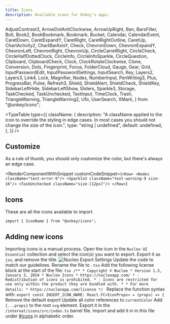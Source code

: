 ```yaml
---
title: Icons
description: Available icons for Unkey's apps.
---
```

  AdjustContrast3,
  ArrowDotAntiClockwise,
  ArrowUpRight,
  Ban,
  BarsFilter,
  Bolt,
  Book2,
  BookBookmark,
  Bookmark,
  Bucket,
  Calendar,
  CalendarEvent,
  CaretDown,
  CaretExpandY,
  CaretRight,
  CaretRightOutline,
  CaretUp,
  ChartActivity2,
  ChartBarAxisY,
  Check,
  ChevronDown,
  ChevronExpandY,
  ChevronLeft,
  ChevronRight,
  ChevronUp,
  CircleCarretRight,
  CircleCheck,
  CircleHalfDottedClock,
  CircleInfo,
  CircleInfoSparkle,
  CircleQuestion,
  Clipboard,
  ClipboardCheck,
  Clock,
  ClockRotateClockwise,
  Clone,
  Conversion,
  Dots,
  Fingerprint,
  Focus,
  FolderCloud,
  Gauge,
  Gear,
  Grid,
  InputPasswordEdit,
  InputPasswordSettings,
  InputSearch,
  Key,
  Layers2,
  Layers3,
  Link4,
  Lock,
  Magnifier,
  Nodes,
  NumberInput,
  PenWriting3,
  Plus,
  ProgressBar,
  Pulse,
  Refresh3,
  Shield,
  ShieldAlert,
  ShieldCheck,
  ShieldKey,
  SidebarLeftHide,
  SidebarLeftShow,
  Sliders,
  Sparkle3,
  Storage,
  TaskChecked,
  TaskUnchecked,
  TextInput,
  TimeClock,
  Trash,
  TriangleWarning,
  TriangleWarning2,
  Ufo,
  UserSearch,
  XMark,
} from "@unkey/icons";

<TypeTable
  type={{
    className: {
      description:
        "A className applied to the icon to override the styling in edge cases. In most cases you should not change the size of the icon.",
      type: "string | undefined",
      default: undefined,
    },
  }}
/>

## Customize
As a rule of thumb, you should only customize the color, but there's always an edge case.

<RenderComponentWithSnippet
  customCodeSnippet={`<Row>
    <Nodes className="text-error-9"/>
    <Sparkle3 className="text-warning-9 size-16"/>
    <TaskUnchecked className="size-[12px]"/>
</Row>`}
>
  <Row>
    <Nodes className="text-error-9" />
    <Sparkle3 className="text-warning-9 size-16" />
    <TaskUnchecked className="size-[12px]" />
  </Row>
</RenderComponentWithSnippet>

## Icons
These are all the icons available to import.
```tsx
import { IconName } from "@unkey/icons";
```

<div className="grid grid-cols-1 md:grid-cols-2 lg:grid-cols-3 xl:grid-cols-4 gap-8">
  <Icon name="AdjustContrast3">
    <AdjustContrast3 />
  </Icon>
  <Icon name="ArrowDotAntiClockwise">
    <ArrowDotAntiClockwise />
  </Icon>
  <Icon name="ArrowUpRight">
    <ArrowUpRight />
  </Icon>
  <Icon name="Ban">
    <Ban />
  </Icon>
  <Icon name="BarsFilter">
    <BarsFilter />
  </Icon>
  <Icon name="Bolt">
    <Bolt />
  </Icon>
  <Icon name="Book2">
    <Book2 />
  </Icon>
  <Icon name="BookBookmark">
    <BookBookmark />
  </Icon>
  <Icon name="Bookmark">
    <Bookmark />
  </Icon>
  <Icon name="Bucket">
    <Bucket />
  </Icon>
  <Icon name="Calendar">
    <Calendar />
  </Icon>
  <Icon name="CalendarEvent">
    <CalendarEvent />
  </Icon>
  <Icon name="CaretDown">
    <CaretDown />
  </Icon>
  <Icon name="CaretExpandY">
    <CaretExpandY />
  </Icon>
  <Icon name="CaretRight">
    <CaretRight />
  </Icon>
  <Icon name="CaretRightOutline">
    <CaretRightOutline />
  </Icon>
  <Icon name="CaretUp">
    <CaretUp />
  </Icon>
  <Icon name="ChartActivity2">
    <ChartActivity2 />
  </Icon>
  <Icon name="ChartBarAxisY">
    <ChartBarAxisY />
  </Icon>
  <Icon name="Check">
    <Check />
  </Icon>
  <Icon name="ChevronDown">
    <ChevronDown />
  </Icon>
  <Icon name="ChevronExpandY">
    <ChevronExpandY />
  </Icon>
  <Icon name="ChevronLeft">
    <ChevronLeft />
  </Icon>
  <Icon name="ChevronRight">
    <ChevronRight />
  </Icon>
  <Icon name="ChevronUp">
    <ChevronUp />
  </Icon>
  <Icon name="CircleCarretRight">
    <CircleCarretRight />
  </Icon>
  <Icon name="CircleCheck">
    <CircleCheck />
  </Icon>
  <Icon name="CircleHalfDottedClock">
    <CircleHalfDottedClock />
  </Icon>
  <Icon name="CircleInfo">
    <CircleInfo />
  </Icon>
  <Icon name="CircleInfoSparkle">
    <CircleInfoSparkle />
  </Icon>
  <Icon name="CircleQuestion">
    <CircleQuestion />
  </Icon>
  <Icon name="Clipboard">
    <Clipboard />
  </Icon>
  <Icon name="ClipboardCheck">
    <ClipboardCheck />
  </Icon>
  <Icon name="Clock">
    <Clock />
  </Icon>
  <Icon name="ClockRotateClockwise">
    <ClockRotateClockwise />
  </Icon>
  <Icon name="Clone">
    <Clone />
  </Icon>
  <Icon name="Conversion">
    <Conversion />
  </Icon>
  <Icon name="Dots">
    <Dots />
  </Icon>
  <Icon name="Fingerprint">
    <Fingerprint />
  </Icon>
  <Icon name="Focus">
    <Focus />
  </Icon>
  <Icon name="FolderCloud">
    <FolderCloud />
  </Icon>
  <Icon name="Gauge">
    <Gauge />
  </Icon>
  <Icon name="Gear">
    <Gear />
  </Icon>
  <Icon name="Grid">
    <Grid />
  </Icon>
  <Icon name="InputPasswordEdit">
    <InputPasswordEdit />
  </Icon>
  <Icon name="InputPasswordSettings">
    <InputPasswordSettings />
  </Icon>
  <Icon name="InputSearch">
    <InputSearch />
  </Icon>
  <Icon name="Key">
    <Key />
  </Icon>
  <Icon name="Layers2">
    <Layers2 />
  </Icon>
  <Icon name="Layers3">
    <Layers3 />
  </Icon>
  <Icon name="Link4">
    <Link4 />
  </Icon>
  <Icon name="Lock">
    <Lock />
  </Icon>
  <Icon name="Magnifier">
    <Magnifier />
  </Icon>
  <Icon name="Nodes">
    <Nodes />
  </Icon>
  <Icon name="NumberInput">
    <NumberInput />
  </Icon>
  <Icon name="PenWriting3">
    <PenWriting3 />
  </Icon>
  <Icon name="Plus">
    <Plus />
  </Icon>
  <Icon name="ProgressBar">
    <ProgressBar />
  </Icon>
  <Icon name="Pulse">
    <Pulse />
  </Icon>
  <Icon name="Refresh3">
    <Refresh3 />
  </Icon>
  <Icon name="Shield">
    <Shield />
  </Icon>
  <Icon name="ShieldAlert">
    <ShieldAlert />
  </Icon>
  <Icon name="ShieldCheck">
    <ShieldCheck />
  </Icon>
  <Icon name="ShieldKey">
    <ShieldKey />
  </Icon>
  <Icon name="SidebarLeftHide">
    <SidebarLeftHide />
  </Icon>
  <Icon name="SidebarLeftShow">
    <SidebarLeftShow />
  </Icon>
  <Icon name="Sliders">
    <Sliders />
  </Icon>
  <Icon name="Sparkle3">
    <Sparkle3 />
  </Icon>
  <Icon name="Storage">
    <Storage />
  </Icon>
  <Icon name="TaskChecked">
    <TaskChecked />
  </Icon>
  <Icon name="TaskUnchecked">
    <TaskUnchecked />
  </Icon>
  <Icon name="TextInput">
    <TextInput />
  </Icon>
  <Icon name="TimeClock">
    <TimeClock />
  </Icon>
  <Icon name="Trash">
    <Trash />
  </Icon>
  <Icon name="TriangleWarning">
    <TriangleWarning />
  </Icon>
  <Icon name="TriangleWarning2">
    <TriangleWarning2 />
  </Icon>
  <Icon name="Ufo">
    <Ufo />
  </Icon>
  <Icon name="UserSearch">
    <UserSearch />
  </Icon>
  <Icon name="XMark">
    <XMark />
  </Icon>
</div>

## Adding new icons
Importing icons is a manual process.
<Steps>
<Step>
  Open the icon in the `Nucleo UI Essential` collection and select the icon(s)
  you want to export.
</Step>
<Step>
  Export it as `jsx`, and remove the title. ![Nucleo Export
  Settings](./icons-export-settings.png)
</Step>
<Step>
  Update the code to match our guidelines.
<Steps>
  <Step>
    Rename the file to `.tsx`
  </Step>
  <Step>
    Add the following license block at the start of the file:
    ```tsx
    /**
    * Copyright © Nucleo
    * Version 1.3, January 3, 2024
    * Nucleo Icons
    * https://nucleoapp.com/
    * - Redistribution of icons is prohibited.
    * - Icons are restricted for use only within the product they are bundled with.
    *
    * For more details:
    * https://nucleoapp.com/license
    */
    ```
  </Step>
  <Step>
    Replace the function syntax with: `export const INSERT_ICON_NAME: React.FC<IconProps> = (props) => {`
  </Step>
  <Step>
    Remove the default export
  </Step>
  <Step>
    Update all color references to `currentColor`
  </Step>
  <Step>
    Add `{...props}` to the root `svg` element.
  </Step>
  <Step>
    Export it in the `/internal/icons/src/index.ts` barrel file.
  </Step>
  <Step>
    Import and add it in in this file under [#icons](/design/icons#icons) in alphabetic order.
  </Step>
</Steps>
</Step>
</Steps>
